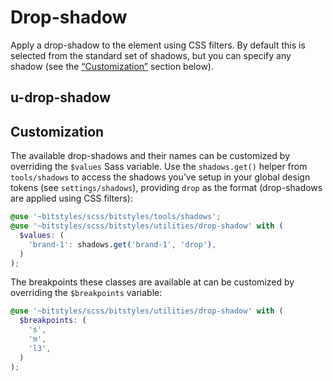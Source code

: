 
<Meta title="Utilities/drop-shadow/Overview" />

# Drop-shadow

Apply a drop-shadow to the element using CSS filters. By default this is selected from the standard set of shadows, but you can specify any shadow (see the [“Customization”](#customization) section below).

## u-drop-shadow

<Canvas isColumn>
  <Story id="utilities-drop-shadow--brand-1" />
</Canvas>

## Customization

The available drop-shadows and their names can be customized by overriding the `$values` Sass variable. Use the `shadows.get()` helper from `tools/shadows` to access the shadows you’ve setup in your global design tokens (see `settings/shadows`), providing `drop` as the format (drop-shadows are applied using CSS filters):

```scss
@use '~bitstyles/scss/bitstyles/tools/shadows';
@use '~bitstyles/scss/bitstyles/utilities/drop-shadow' with (
  $values: (
    'brand-1': shadows.get('brand-1', 'drop'),
  )
);
```

The breakpoints these classes are available at can be customized by overriding the `$breakpoints` variable:

```scss
@use '~bitstyles/scss/bitstyles/utilities/drop-shadow' with (
  $breakpoints: (
    's',
    'm',
    'l3',
  )
);
```
